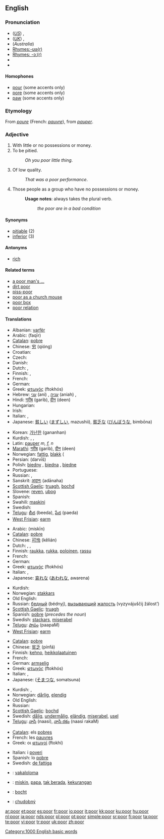 {{see|pöör}}
{{wikipedia|dab=poor}}
==English==

{{rank|less|till|next|257|poor|present|water|stood}}

===Pronunciation===
* (''[[General American|US]]'') {{IPA|/pʊr/, /pɔr/}}, {{SAMPA|/pUr/, /pOr/}}
* (''[[Received Pronunciation|UK]]'') {{IPA|/pɔː/, /pʊə/}}, {{SAMPA|/pO:/, /pU@/}}
* (''Australia'') {{IPA|/pɔə/}}
* [[Rhymes:English:-ʊə(r)|Rhymes:-ʊə(r)]]
* [[Rhymes:English:-ɔː(r)|Rhymes: -ɔː(r)]]
* {{audio|en-us-poor.ogg|Audio (US)}}
* {{audio|en-uk-poor.ogg|Audio (UK)}}

====Homophones====
* [[pour]] (some accents only)
* [[pore]] (some accents only)
* [[paw]] (some accents only)

===Etymology===
From {{OF.}} ''[[poure]]'' (French: ''[[pauvre]]''), from {{L.}} ''[[pauper]]''.

===Adjective===
{{en-adj|er}}

# With little or no possessions or money.
# To be pitied.
#: ''Oh you poor little thing''.
# Of low quality.
#: ''That was a poor performance''.
# {{i|with "the"}} Those people as a group who have no possessions or money.
#: '''Usage notes''': always takes the plural verb.
#:: ''the poor are in a bad condition''

====Synonyms====
* [[pitiable]] (2)
* [[inferior]] (3)

====Antonyms====
* [[rich]]

====Related terms====
* [[a poor man's ...]]
* [[dirt poor]]
* [[piss-poor]]
* [[poor as a church mouse]]
* [[poor box]]
* [[poor relation]]

====Translations====
{{trans-top|with no possessions or money}}
* Albanian: [[varfër]]
* Arabic: {{Arab|[[فقير]]}} (faqīr)
* [[Catalan]]: [[pobre]]
* Chinese: [[穷]] (qióng)
* Croatian: {{t+|hr|siromašan}}
* Czech: {{t-|cs|chudý|m}}
* Danish: {{t-|da|fattig}}
* Dutch: {{t+|nl|arm}}, {{t+|nl|berooid}}
* Finnish: {{t+|fi|köyhä}}, {{t-|fi|varaton}}
* French: {{t+|fr|pauvre}}
* German: {{t+|de|arm}}
* Greek: [[φτωχός]] (ftokhós) {{m}}
* Hebrew: [[עני]] (ani) {{m}}, [[עניה]] (aniah) {{f}}, {{he-translation|דלת העם|dalat ha'am}}
* Hindi: [[गरीब]] (garib), [[दीन]] (deen)
* Hungarian: {{t+|hu|szegény}}
* Irish: {{t-|ga|bocht|xs=Irish}}
* Italian: {{t+|it|povero|m}}, {{t+|it|povera|f}}
* Japanese: [[貧しい]] ([[まずしい]], mazushii), [[貧乏な]] ([[びんぼうな]], bimbōna)
{{trans-mid}}
* Korean: [[가난한]] (gananhan)
* Kurdish: {{KUchar|[[ده‌ست کورت]]}}, {{KUchar|[[هه‌ژار]]}}, {{KUchar|[[فه‌قیر]]}}
* Latin: [[pauper]] ''m, f, n''
* [[Marathi]]: [[गरीब]] (garib), [[दीन]] (deen)
* Norwegian: [[fattig]], [[blakk]] ({{colloquial}}
* Persian: {{fa-Arab|[[درویش]]}} (darvīš)
* Polish: [[biedny]] {{m}}, [[biedna]] {{f}}, [[biedne]] {{n}}
* Portuguese: {{t+|pt|pobre}}
* Russian: {{t+|ru|бедный|m|tr=bédnyj|sc=Cyrl}}, {{t+|ru|нищий|m|tr=níščij|sc=Cyrl}}
* Sanskrit: [[अदानः]] (adānaha)
* [[Scottish Gaelic]]: [[truagh]], [[bochd]]
* Slovene: [[reven]], [[ubog]]
* Spanish: {{t+|es|pobre}}
* Swahili: [[maskini]]
* Swedish: {{t+|sv|fattig}}
* [[Telugu]]: [[బీద]] (beeda), [[పేద]] (paeda)
* [[West Frisian]]: [[earm]]
{{trans-bottom}}

{{trans-top|to be pitied}}
* Arabic: {{Arab|[[مسكين]]}} (miskīn)
* [[Catalan]]: [[pobre]]
* Chinese: [[可怜]] (kělián)
* Dutch: {{t+|nl|arm}}, {{t-|nl|arme}}, {{t+|nl|beklagenswaardig}}
* Finnish: [[raukka]], [[rukka]], [[poloinen]], [[rassu]]
* French: {{t+|fr|pitoyable}}
* German: {{t+|de|arm}}
* Greek: [[φτωχός]] (ftokhós) {{m}}
* Italian: {{t+|it|povero|m}}, {{t+|it|povera|f}}
* Japanese: [[哀れな]] ([[あわれな]], awarena)
{{trans-mid}}
* Kurdish: {{KUchar|[[گوناح]]}}
* Norwegian: [[stakkars]]
* Old English: {{t-|ang|earm|xs=Old English}}
* Russian: [[бедный]] (bédnyj), [[вызывающий]] [[жалость]] (vyzyvájuščij žálost’)
* [[Scottish Gaelic]]: [[truagh]]
* Spanish: [[pobre]] (''precedes the noun'')
* Swedish: [[stackars]], [[miserabel]]
* [[Telugu]]: [[పాపం]] (paapaM)
* [[West Frisian]]: [[earm]]
{{trans-bottom}}

{{trans-top|of low quality}}
* [[Catalan]]: [[pobre]]
* Chinese: [[贫乏]] (pínfá)
* Finnish: [[kehno]], [[heikkolaatuinen]]
* French: {{t+|fr|piètre}}
* German: [[armselig#German|armselig]]
* Greek: [[φτωχός]] (ftokhós) {{m}}
* Italian: {{t+|it|misero|m}}, {{t+|it|misera|f}}
* Japanese: {{Jpan|[[粗末な]]}} ([[そまつな]], somatsuna)
{{trans-mid}}
* Kurdish: {{KUchar|[[خه‌راپ]]}}, {{KUchar|[[بێ قیمه‌ت]]}}
* Norwegian: [[dårlig]], [[elendig]]
* Old English: {{t-|ang|earm|xs=Old English}}
* Russian: {{t+|ru|жалкий|tr=žálkij|sc=Cyrl}}
* [[Scottish Gaelic]]: [[bochd]]
* Swedish: [[dålig]], [[undermålig]], [[eländig]], [[miserabel]], [[usel]]
* [[Telugu]]: [[నాసి]] (naasi), [[నాసి రకం]] (naasi rakaM)
{{trans-bottom}}

{{trans-top|those with no possessions}}
* [[Catalan]]: els [[pobres]]
* French: les [[pauvres]] {{m|p}}
* Greek: οι [[φτωχοί]] (ftokhí) {{m|p}}
{{trans-mid}}
* Italian: i [[poveri]] {{m|p}}
* Spanish: lo [[pobre]] {{n}}
* Swedish: [[de fattiga]] {{c|p}}
{{trans-bottom}}

{{checktrans-top}}
* {{ttbc|Fijian}}:  [[vakaloloma]]
* {{ttbc|Indonesian}}: [[miskin]], [[papa]], [[tak berada]], [[kurang|kekurangan]]
* {{ttbc|Irish}}: [[bocht]]
* {{ttbc|Slovak}}: [[chudobný]]
{{checktrans-mid}}
{{checktrans-bottom}}

[[Category:1000 English basic words]]

[[ar:poor]]
[[et:poor]]
[[es:poor]]
[[fr:poor]]
[[io:poor]]
[[it:poor]]
[[kk:poor]]
[[ku:poor]]
[[hu:poor]]
[[nl:poor]]
[[ja:poor]]
[[nds:poor]]
[[pl:poor]]
[[pt:poor]]
[[simple:poor]]
[[sr:poor]]
[[fi:poor]]
[[ta:poor]]
[[te:poor]]
[[vi:poor]]
[[tr:poor]]
[[uk:poor]]
[[zh:poor]]